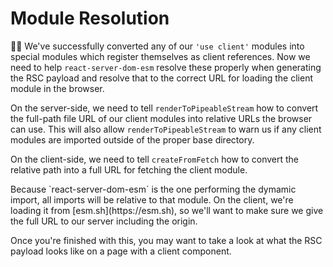 # Module Resolution

👨‍💼 We've successfully converted any of our `'use client'` modules into special
modules which register themselves as client references. Now we need to help
`react-server-dom-esm` resolve these properly when generating the RSC payload
and resolve that to the correct URL for loading the client module in the
browser.

On the server-side, we need to tell `renderToPipeableStream` how to convert the
full-path file URL of our client modules into relative URLs the browser can use.
This will also allow `renderToPipeableStream` to warn us if any client modules
are imported outside of the proper base directory.

On the client-side, we need to tell `createFromFetch` how to convert the
relative path into a full URL for fetching the client module.

<callout-warning>
	Because `react-server-dom-esm` is the one performing the dymamic import, all
	imports will be relative to that module. On the client, we're loading it from
	[esm.sh](https://esm.sh), so we'll want to make sure we give the full URL to
	our server including the origin.
</callout-warning>

Once you're finished with this, you may want to take a look at what the RSC
payload looks like on a page with a client component.

